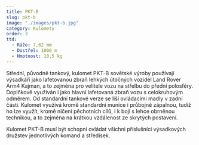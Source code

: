 ```yaml
---
title: PKT-B
slug: pkt-b
image: "./images/pkt-b.jpg"
category: Kulomety
order: 3
ttd:
  - Ráže: 7,62 mm
  - Dostřel: 1000 m
  - Hmotnost: 10,5 kg
---
```


Střední, původně tankový, kulomet PKT-B sovětské výroby používají výsadkáři jako lafetovanou zbraň lehkých útočných vozidel Land Rover Arm4 Kajman, a to zejména pro velitele vozu na střelbu do přední polosféry. Doplňkově využíván i jako hlavní lafetovaná zbraň vozu s celokruhovým odměrem. Od standardní tankové verze se liší ovládacími madly v zadní části. Kulomet využívá kromě standardní munice i průbojně zápalnou, tudíž ho lze využít, kromě ničení pěchotních cílů, i k boji s lehce obrněnou technikou, a to zejména na krátkou vzdálenost ze skrytých postavení.

Kulomet PKT-B musí být schopni ovládat všichni příslušníci výsadkových družstev jednotlivých komand a středisek.
